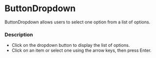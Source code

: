
<Meta of={ButtonDropdownStories} />

# ButtonDropdown

ButtonDropdown allows users to select one option from a list of options.

### Description

- Click on the dropdown button to display the list of options.
- Click on an item or select one using the arrow keys, then press Enter.

<div style={{display: 'flex', gap: '10px'}}>
  <Story of={ButtonDropdownStories.Default} />
  <Story of={ButtonDropdownStories.Small} />
  <Story of={ButtonDropdownStories.Large} />
</div>
